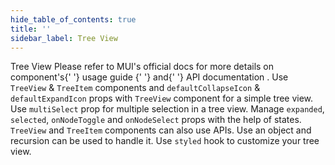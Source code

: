 ```yaml
---
hide_table_of_contents: true
title: ''
sidebar_label: Tree View
---
```




<Grid container spacing={6}>
  <Grid item xs={12}>
    <Typography variant='h5'>Tree View</Typography>
    <Typography variant='body2'>
      Please refer to MUI&#39;s official docs for more details on component&#39;s{' '}
      <Link href='https://mui.com/x/react-tree-view/' target='_blank' rel='noopener noreferrer' className='no-underline'>
        usage guide
      </Link>{' '}
      and{' '}
      <Link href='https://mui.com/x/react-tree-view/#api' target='_blank' rel='noopener noreferrer' className='no-underline'>
        API documentation
      </Link>
      .
    </Typography>
  </Grid>
  <Grid item xs={12} md={6}>
    <CardSnippet
      title='Basic Tree View'
      code={SourceCodeTreeViewBasic}
    >
      <Typography sx={{ mb: 4 }}>
        Use <code>TreeView</code> & <code>TreeItem</code> components and <code>defaultCollapseIcon</code> & <code>defaultExpandIcon</code> props with <code>TreeView</code> component for a simple tree view.
      </Typography>
      <TreeViewBasic />
    </CardSnippet>
  </Grid>
  <Grid item xs={12} md={6}>
    <CardSnippet
      title='Multi Selection'
      code={SourceCodeTreeViewMultiSelection}
    >
      <Typography sx={{ mb: 4 }}>
        Use <code>multiSelect</code> prop for multiple selection in a tree view.
      </Typography>
      <TreeViewMultiSelection />
    </CardSnippet>
  </Grid>
  <Grid item xs={12} md={6}>
    <CardSnippet
      title='Controlled Tree View'
      code={SourceCodeTreeViewControlled}
    >
      <Typography sx={{ mb: 4 }}>
        Manage <code>expanded</code>, <code>selected</code>, <code>onNodeToggle</code> and <code>onNodeSelect</code> props with the help of states.
      </Typography>
      <TreeViewControlled />
    </CardSnippet>
  </Grid>
  <Grid item xs={12} md={6}>
    <CardSnippet
      title='Rich Object'
      code={SourceCodeTreeViewRichObject}
    >
      <Typography sx={{ mb: 4 }}>
        <code>TreeView</code> and <code>TreeItem</code> components can also use APIs. Use an object and recursion can be used to handle it.
      </Typography>
      <TreeViewRichObject />
    </CardSnippet>
  </Grid>
  <Grid item xs={12} md={6}>
    <CardSnippet
      title='Customized Tree View'
      code={SourceCodeTreeViewCustomized}
    >
      <Typography sx={{ mb: 4 }}>
        Use <code>styled</code> hook to customize your tree view.
      </Typography>
      <TreeViewCustomized />
    </CardSnippet>
  </Grid>
  <Grid item xs={12} md={6}>
    <CardSnippet
      title='Gmail Clone'
      code={SourceCodeTreeViewGmailClone}
    >
      <TreeViewGmailClone />
    </CardSnippet>
  </Grid>
</Grid>